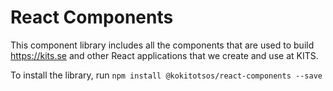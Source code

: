 <Meta title="About/About" />

# React Components

This component library includes all the components that are used to build <https://kits.se> and
other React applications that we create and use at KITS.

To install the library, run `npm install @kokitotsos/react-components --save`
